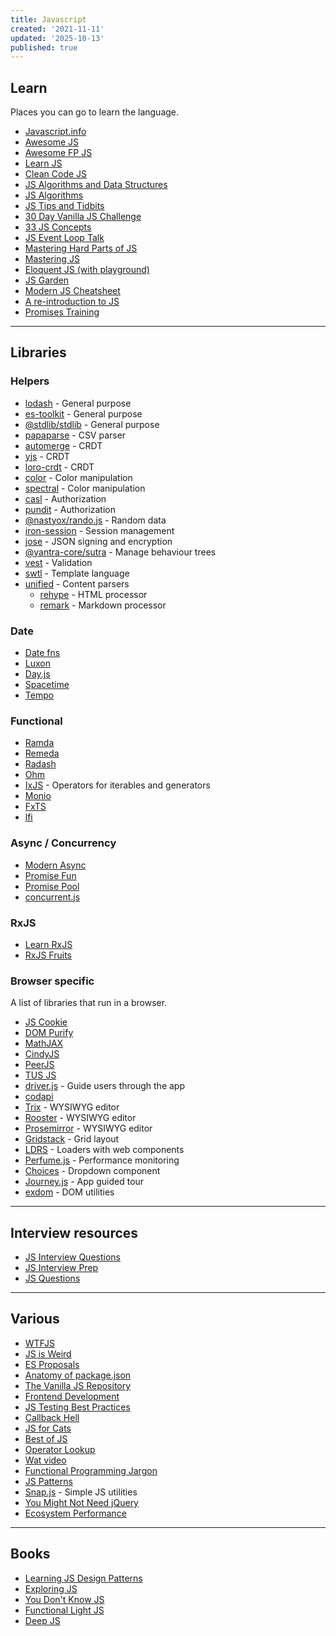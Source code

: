 ```yaml
---
title: Javascript
created: '2021-11-11'
updated: '2025-10-13'
published: true
---
```


## Learn

Places you can go to learn the language.

- [Javascript.info](https://javascript.info)
- [Awesome JS](https://github.com/sorrycc/awesome-javascript)
- [Awesome FP JS](https://github.com/stoeffel/awesome-fp-js)
- [Learn JS](https://gitbook.gitbook.io/learn-javascript)
- [Clean Code JS](https://github.com/ryanmcdermott/clean-code-javascript)
- [JS Algorithms and Data Structures](https://github.com/trekhleb/javascript-algorithms)
- [JS Algorithms](https://github.com/TheAlgorithms/Javascript)
- [JS Tips and Tidbits](https://github.com/nas5w/javascript-tips-and-tidbits)
- [30 Day Vanilla JS Challenge](https://javascript30.com)
- [33 JS Concepts](https://github.com/leonardomso/33-js-concepts)
- [JS Event Loop Talk](https://maximorlov.com/javascript-event-loop-talk)
- [Mastering Hard Parts of JS](https://dev.to/internettradie/mastering-hard-parts-of-javascript-callbacks-i-3aj0)
- [Mastering JS](https://masteringjs.io)
- [Eloquent JS (with playground)](https://try.javascript.org.pl)
- [JS Garden](https://shamansir.github.io/JavaScript-Garden)
- [Modern JS Cheatsheet](https://github.com/mbeaudru/modern-js-cheatsheet)
- [A re-introduction to JS](https://developer.mozilla.org/en-US/docs/Web/JavaScript/Guide/Language_overview)
- [Promises Training](https://github.com/henriqueinonhe/promises-training)

---

## Libraries

### Helpers

- [lodash](https://lodash.com) - General purpose
- [es-toolkit](https://github.com/toss/es-toolkit) - General purpose
- [@stdlib/stdlib](https://github.com/stdlib-js/stdlib) - General purpose
- [papaparse](https://github.com/mholt/PapaParse) - CSV parser
- [automerge](https://github.com/automerge/automerge) - CRDT
- [yjs](https://github.com/yjs/yjs) - CRDT
- [loro-crdt](https://github.com/loro-dev/loro) - CRDT
- [color](https://github.com/Qix-/color) - Color manipulation
- [spectral](https://github.com/rvanwijnen/spectral.js) - Color manipulation
- [casl](https://github.com/stalniy/casl) - Authorization
- [pundit](https://github.com/fatihky/pundit-ts) - Authorization
- [@nastyox/rando.js](https://github.com/nastyox/Rando.js) - Random data
- [iron-session](https://github.com/vvo/iron-session) - Session management
- [jose](https://github.com/panva/jose) - JSON signing and encryption
- [@yantra-core/sutra](https://github.com/yantra-core/Sutra.js) - Manage behaviour trees
- [vest](https://github.com/ealush/vest) - Validation
- [swtl](https://github.com/thepassle/swtl) - Template language
- [unified](https://github.com/unifiedjs/unified) - Content parsers
    - [rehype](https://github.com/rehypejs/rehype) - HTML processor
    - [remark](https://github.com/remarkjs/remark) - Markdown processor

### Date

- [Date fns](https://github.com/date-fns/date-fns)
- [Luxon](https://github.com/moment/luxon)
- [Day.js](https://github.com/iamkun/dayjs)
- [Spacetime](https://github.com/spencermountain/spacetime)
- [Tempo](https://github.com/formkit/tempo)

### Functional

- [Ramda](https://github.com/ramda/ramda)
- [Remeda](https://github.com/remeda/remeda)
- [Radash](https://github.com/sodiray/radash)
- [Ohm](https://github.com/ohmjs/ohm)
- [IxJS](https://github.com/ReactiveX/IxJS) - Operators for iterables and generators
- [Monio](https://github.com/getify/monio)
- [FxTS](https://github.com/marpple/fxts)
- [lfi](https://github.com/TomerAberbach/lfi)

### Async / Concurrency

- [Modern Async](https://github.com/nicolas-van/modern-async)
- [Promise Fun](https://github.com/sindresorhus/promise-fun)
- [Promise Pool](https://github.com/supercharge/promise-pool)
- [concurrent.js](https://github.com/BitairLabs/concurrent.js)

### RxJS

- [Learn RxJS](https://www.learnrxjs.io)
- [RxJS Fruits](https://www.rxjs-fruits.com)

### Browser specific

A list of libraries that run in a browser.

- [JS Cookie](https://github.com/js-cookie/js-cookie)
- [DOM Purify](https://github.com/cure53/DOMPurify)
- [MathJAX](https://github.com/mathjax/MathJax)
- [CindyJS](https://github.com/CindyJS/CindyJS)
- [PeerJS](https://github.com/peers/peerjs)
- [TUS JS](https://github.com/tus/tus-js-client)
- [driver.js](https://github.com/kamranahmedse/driver.js) - Guide users through the app
- [codapi](https://github.com/nalgeon/codapi-js)
- [Trix](https://github.com/basecamp/trix) - WYSIWYG editor
- [Rooster](https://github.com/Microsoft/roosterjs) - WYSIWYG editor
- [Prosemirror](https://github.com/prosemirror) - WYSIWYG editor
- [Gridstack](https://github.com/gridstack/gridstack.js) - Grid layout
- [LDRS](https://github.com/GriffinJohnston/ldrs) - Loaders with web components
- [Perfume.js](https://github.com/Zizzamia/perfume.js) - Performance monitoring
- [Choices](https://github.com/Choices-js/Choices) - Dropdown component
- [Journey.js](https://github.com/williamtroup/Journey.js) - App guided tour
- [exdom](https://github.com/morris/exdom) - DOM utilities

---

## Interview resources

- [JS Interview Questions](https://mindmajix.com/javascript-interview-questions)
- [JS Interview Prep](https://www.freecodecamp.org/news/javascript-interview-prep-cheatsheet)
- [JS Questions](https://github.com/lydiahallie/javascript-questions)

---

## Various

- [WTFJS](https://github.com/denysdovhan/wtfjs)
- [JS is Weird](https://jsisweird.com)
- [ES Proposals](https://www.proposals.es)
- [Anatomy of package.json](https://docs.npmjs.com/cli/v8/configuring-npm/package-json)
- [The Vanilla JS Repository](https://vanillalist.top)
- [Frontend Development](https://github.com/codingknite/frontend-development)
- [JS Testing Best Practices](https://github.com/goldbergyoni/javascript-testing-best-practices)
- [Callback Hell](http://callbackhell.com)
- [JS for Cats](http://jsforcats.com)
- [Best of JS](https://bestofjs.org)
- [Operator Lookup](https://www.joshwcomeau.com/operator-lookup)
- [Wat video](https://www.destroyallsoftware.com/talks/wat)
- [Functional Programming Jargon](https://github.com/hemanth/functional-programming-jargon)
- [JS Patterns](https://javascriptpatterns.vercel.app/patterns)
- [Snap.js](https://thescottyjam.github.io/snap.js) - Simple JS utilities
- [You Might Not Need jQuery](https://youmightnotneedjquery.com)
- [Ecosystem Performance](https://e18e.dev)

---

## Books

- [Learning JS Design Patterns](https://www.patterns.dev)
- [Exploring JS](https://exploringjs.com/js/book/index.html)
- [You Don't Know JS](https://github.com/getify/You-Dont-Know-JS/blob/1st-ed/README.md)
- [Functional Light JS](https://github.com/getify/functional-light-js)
- [Deep JS](https://exploringjs.com/deep-js/index.html)
